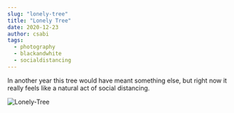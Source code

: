 ```yaml
---
slug: "lonely-tree"
title: "Lonely Tree"
date: 2020-12-23
author: csabi
tags:
  - photography
  - blackandwhite
  - socialdistancing
---
```


In another year this tree would have meant something else, but right now it really feels like a natural act of social distancing.

![Lonely-Tree](/images/lonely-tree-2481-1200.jpg)
